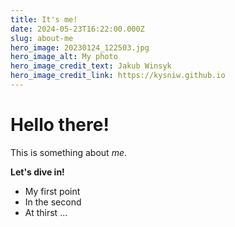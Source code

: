 ```yaml
---
title: It's me!
date: 2024-05-23T16:22:00.000Z
slug: about-me
hero_image: 20230124_122503.jpg
hero_image_alt: My photo
hero_image_credit_text: Jakub Winsyk
hero_image_credit_link: https://kysniw.github.io
---
```

# **Hello there!**

This is something about *me*.

**Let's dive in!**

* My first point
* In the second
* At thirst ...
